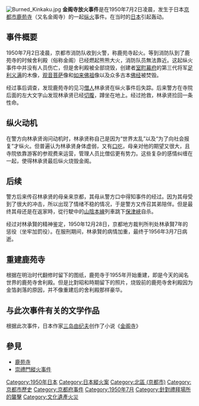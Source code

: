 {{Unreferenced|time=2022-07-01}}
[[File:Burned_Kinkaku.jpg|thumb]]
'''金阁寺放火事件'''是在1950年7月2日凌晨，发生于日本[[京都市|京都市]][[鹿苑寺|鹿苑寺]]（又名金阁寺）的一起[[纵火|纵火]]事件。在当时的[[日本|日本]]引起轰动。

== 事件概要 ==
1950年7月2日凌晨，京都市消防队收到火警，称鹿苑寺起火。等到消防队到了鹿苑寺的时候舍利殿（俗称金阁）已经燃起熊熊大火，消防队员無法靠近。这起纵火事件中并没有人员伤亡，但是舍利殿被全部烧毁，创建者[[室町幕府|室町幕府]]的第三代将军[[足利义满|足利义满]]的木像，[[观音菩萨|观音菩萨]]像和[[如来佛祖|如来佛祖]]像以及众多古本[[佛经|佛经]]被焚毁。

经过事后调查，发现鹿苑寺的见习[[僧人|僧人]]林承贤在纵火事件后失踪。后来警方在寺院后面的左大文字山发现林承贤已经[[切腹|切腹]]，蹲坐在地上。经过抢救，林承贤捡回一条性命。

== 纵火动机 ==	
在警方向林承贤询问动机时，林承贤称自己是因为“世界太乱”以及“为了向社会报复”才纵火。但普遍认为林承贤身体虚弱，又有[[口吃|口吃]]，母亲对他的期望又很大，且寺院依靠游客的参观费来运营，管理人员比僧侣更有势力。这些复杂的感情纠缠在一起，使得林承贤最后纵火烧毁金阁。<br />

== 后续 ==
警方后来传召林承贤的母亲来京都，其母从警方口中得知事件的经过。因为其母受到了很大的冲击，所以出现了情绪不稳的情况，于是警方又传召其弟陪伴。但是最终其母还是在返家時，從行駛中的[[山陰本線|山陰本線]]列車跳下[[保津峽|保津峽]]自杀。

经过对林承賢的精神鉴定，1950年12月28日，京都地方裁判所判处林承賢7年的惩役（坐牢加罰役）。在服刑期间，林承賢的病情加重，最终于1956年3月7日病逝。

== 重建鹿苑寺 ==	
根据在明治时代翻修时留下的图纸，鹿苑寺于1955年开始重建，即是今天的闻名世界的鹿苑寺舍利殿。但是比對昭和時期留下的照片，烧毁前的鹿苑寺舍利殿因为金箔剥落的原因，并不像重建后的舍利殿那样豪华。

== 与此次事件有关的文学作品 ==
根据此次事件，日本作家[[三岛由纪夫|三岛由纪夫]]创作了小说《[[金閣寺_(小說)|金阁寺]]》

==參見==
{{Portal box|日本|佛教|災害}}
*[[鹿苑寺|鹿苑寺]]
*[[崇禮門縱火事件|崇禮門縱火事件]]

{{日本裁判所}}

[[Category:1950年日本|Category:1950年日本]]
[[Category:日本縱火案|Category:日本縱火案]]
[[Category:北區_(京都市)|Category:北區 (京都市)]]
[[Category:京都市歷史|Category:京都市歷史]]
[[Category:京都府事件|Category:京都府事件]]
[[Category:1950年7月|Category:1950年7月]]
[[Category:針對禮拜場所的襲擊|Category:針對禮拜場所的襲擊]]
[[Category:文化遺產火災|Category:文化遺產火災]]
